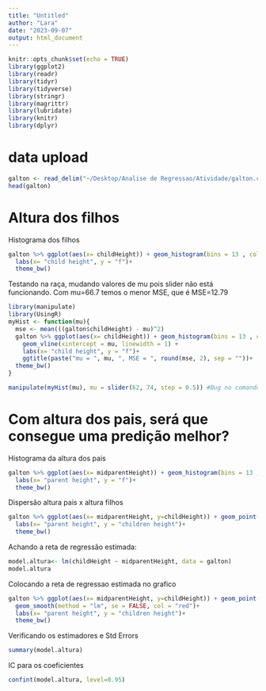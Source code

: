 ```yaml
---
title: "Untitled"
author: "Lara"
date: "2023-09-07"
output: html_document
---
```


```r
knitr::opts_chunk$set(echo = TRUE)
library(ggplot2)
library(readr)
library(tidyr)
library(tidyverse)
library(stringr)
library(magrittr)
library(lubridate)
library(knitr)
library(dplyr)
```

# data upload
```r
galton <- read_delim("~/Desktop/Analise de Regressao/Atividade/galton.csv")
head(galton)
```
# Altura dos filhos
Histograma dos filhos
```r
galton %>% ggplot(aes(x= childHeight)) + geom_histogram(bins = 13 , colour = "black", fill = "grey") +
  labs(x= "child height", y = "f")+
  theme_bw()
```


Testando na raça, mudando valores de mu pois slider não está funcionando. Com mu=66.7 temos o menor MSE, que é MSE=12.79
```r
library(manipulate)
library(UsingR)
myHist <- function(mu){
  mse <- mean(((galton$childHeight) - mu)^2)
  galton %>% ggplot(aes(x= childHeight)) + geom_histogram(bins = 13 , col = "black", fill = "grey") +
    geom_vline(xintercept = mu, linewidth = 1) +
    labs(x= "child height", y = "f")+
    ggtitle(paste("mu = ", mu, ", MSE = ", round(mse, 2), sep = ""))+
  theme_bw()
}

manipulate(myHist(mu), mu = slider(62, 74, step = 0.5)) #Bug no comando slider
```

# Com altura dos pais, será que consegue  uma predição melhor?
Histograma da altura dos pais
```r
galton %>% ggplot(aes(x= midparentHeight)) + geom_histogram(bins = 13 , colour = "black", fill = "grey") +
  labs(x= "parent height", y = "f")+
  theme_bw()
```
Dispersão altura pais x altura filhos
```r
galton %>% ggplot(aes(x= midparentHeight, y=childHeight)) + geom_point() +
  labs(x= "parent height", y = "children height")+
  theme_bw()
```

Achando a reta de regressão estimada:
```r
model.altura<- lm(childHeight ~ midparentHeight, data = galton)
model.altura
```
Colocando a reta de regressao estimada no grafico
```r
galton %>% ggplot(aes(x= midparentHeight, y=childHeight)) + geom_point() +
  geom_smooth(method = "lm", se = FALSE, col = "red")+
  labs(x= "parent height", y = "children height")+
  theme_bw()
```

Verificando os estimadores e Std Errors
```r
summary(model.altura)
```

IC para os coeficientes
```r
confint(model.altura, level=0.95)
```


```r

```

```r

```

```r

```

```r

```




